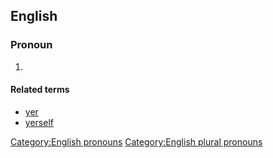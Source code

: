 ==English==

===Pronoun===
{{head|en|pronouns}}

# {{label|en|nonstandard|or|dialectal}} {{alternative form of|yourselves|lang=en}}

====Related terms====
* [[yer]]
* [[yerself]]

[[Category:English pronouns]]
[[Category:English plural pronouns]]